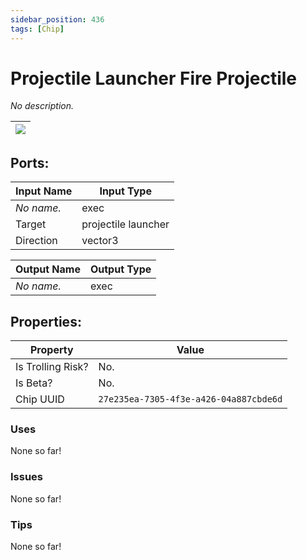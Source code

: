 ```yaml
---
sidebar_position: 436
tags: [Chip]
---
```


# Projectile Launcher Fire Projectile


*No description.*

| ![](https://images-ext-2.discordapp.net/external/MPmIaQzlEPmgGWlgi-WxBBXt0Bjv_zWPkg1y1f_sy3s/https/www.recroomcircuits.com/image/circuit/absolute-value?width=206&height=108) |
|-----|

## Ports:

| Input Name | Input Type |
|-----------|-----------|
| *No name.* | exec |
| Target | projectile launcher |
| Direction | vector3 |

| Output Name | Output Type |
|-----------|-----------|
| *No name.* | exec |

## Properties:

| Property  | Value |
|-------------------|-----------|
| Is Trolling Risk? | No. |
| Is Beta? | No. |
| Chip UUID | `27e235ea-7305-4f3e-a426-04a887cbde6d` |

### Uses
None so far!

### Issues
None so far!

### Tips
None so far!
